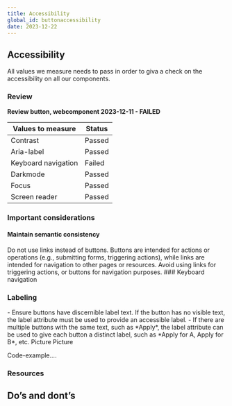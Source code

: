 ```yaml
---
title: Accessibility
global_id: buttonaccessibility
date: 2023-12-22
---
```


## Accessibility
All values we measure needs to pass in order to giva a check on the accessibility on all our components.

### Review
**Review button, webcomponent 2023-12-11 - FAILED**

| Values to measure      | Status       |
| ---------------------- | ------------ |
| Contrast               | Passed       |
| Aria-label             | Passed       |
| Keyboard navigation    | Failed       |
| Darkmode               | Passed       |
| Focus                  | Passed       |
| Screen reader          | Passed       |

### Important considerations

#### Maintain semantic consistency
<Row>
<Col>
    Do not use links instead of buttons. Buttons are intended for actions or operations (e.g., submitting forms, triggering actions), while links are intended for navigation to other pages or resources. Avoid using links for triggering actions, or buttons for navigation purposes.
</Col>
<Col>
    
</Col>
</Row>
### Keyboard navigation


### Labeling
<Row>
<Col>
    - Ensure buttons have discernible label text. If the button has no visible text, the label attribute must be used to provide an accessible label.
    - If there are multiple buttons with the same text, such as *Apply*, the label attribute can be used to give each button a distinct label, such as *Apply for A, Apply for B*, etc.
    
</Col>
<Col>
    
</Col>
</Row>
<Row>
<Col>
    Picture
</Col>
<Col>
    Picture
</Col>
</Row>

Code-example....

### Resources

## Do’s and dont’s